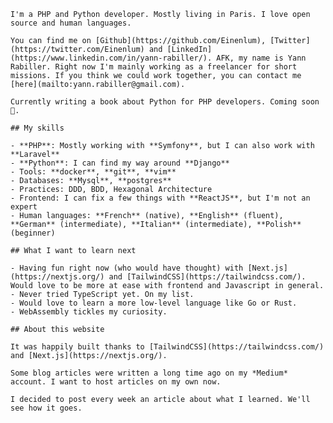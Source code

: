 
<Layout>
    <Head>
        <title>About</title>
    </Head>

    I'm a PHP and Python developer. Mostly living in Paris. I love open source and human languages.

    You can find me on [Github](https://github.com/Einenlum), [Twitter](https://twitter.com/Einenlum) and [LinkedIn](https://www.linkedin.com/in/yann-rabiller/). AFK, my name is Yann Rabiller. Right now I'm mainly working as a freelancer for short missions. If you think we could work together, you can contact me [here](mailto:yann.rabiller@gmail.com).

    Currently writing a book about Python for PHP developers. Coming soon 🙊.

    ## My skills

    - **PHP**: Mostly working with **Symfony**, but I can also work with **Laravel**
    - **Python**: I can find my way around **Django**
    - Tools: **docker**, **git**, **vim**
    - Databases: **Mysql**, **postgres**
    - Practices: DDD, BDD, Hexagonal Architecture
    - Frontend: I can fix a few things with **ReactJS**, but I'm not an expert
    - Human languages: **French** (native), **English** (fluent), **German** (intermediate), **Italian** (intermediate), **Polish** (beginner)

    ## What I want to learn next

    - Having fun right now (who would have thought) with [Next.js](https://nextjs.org/) and [TailwindCSS](https://tailwindcss.com/). Would love to be more at ease with frontend and Javascript in general.
    - Never tried TypeScript yet. On my list.
    - Would love to learn a more low-level language like Go or Rust.
    - WebAssembly tickles my curiosity.

    ## About this website

    It was happily built thanks to [TailwindCSS](https://tailwindcss.com/) and [Next.js](https://nextjs.org/).

    Some blog articles were written a long time ago on my *Medium* account. I want to host articles on my own now.

    I decided to post every week an article about what I learned. We'll see how it goes.

</Layout>
